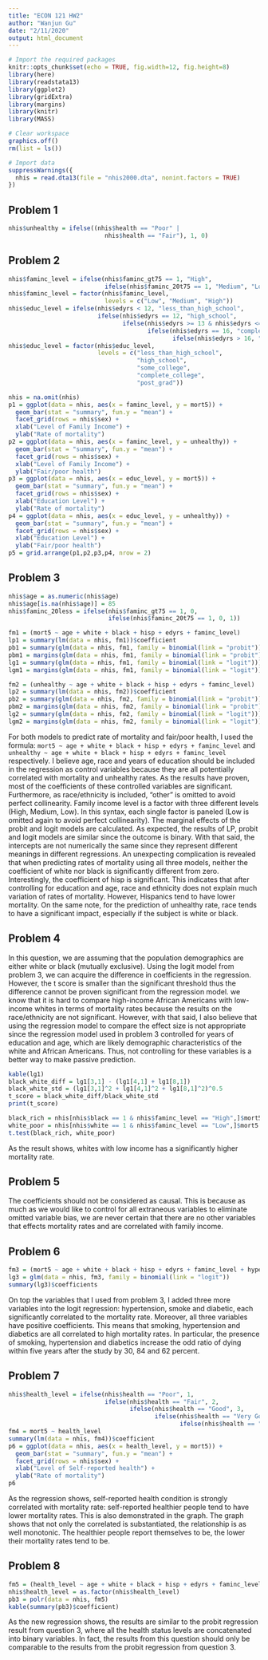 ```yaml
---
title: "ECON 121 HW2"
author: "Wanjun Gu"
date: "2/11/2020"
output: html_document
---
```


```r
# Import the required packages
knitr::opts_chunk$set(echo = TRUE, fig.width=12, fig.height=8)
library(here)
library(readstata13)
library(ggplot2)
library(gridExtra)
library(margins)
library(knitr)
library(MASS)

# Clear workspace
graphics.off()
rm(list = ls())

# Import data
suppressWarnings({
  nhis = read.dta13(file = "nhis2000.dta", nonint.factors = TRUE)
})

```

## Problem 1

```r
nhis$unhealthy = ifelse((nhis$health == "Poor" | 
                           nhis$health == "Fair"), 1, 0)
```

## Problem 2

```r
nhis$faminc_level = ifelse(nhis$faminc_gt75 == 1, "High",
                           ifelse(nhis$faminc_20t75 == 1, "Medium", "Low"))
nhis$faminc_level = factor(nhis$faminc_level, 
                           levels = c("Low", "Medium", "High"))
nhis$educ_level = ifelse(nhis$edyrs < 12, "less_than_high_school",
                         ifelse(nhis$edyrs == 12, "high_school",
                                ifelse(nhis$edyrs >= 13 & nhis$edyrs <= 15, "some_college",
                                       ifelse(nhis$edyrs == 16, "complete_college",
                                              ifelse(nhis$edyrs > 16, "post_grad", NA)))))
nhis$educ_level = factor(nhis$educ_level, 
                         levels = c("less_than_high_school",
                                    "high_school",
                                    "some_college",
                                    "complete_college",
                                    "post_grad"))

nhis = na.omit(nhis)
p1 = ggplot(data = nhis, aes(x = faminc_level, y = mort5)) + 
  geom_bar(stat = "summary", fun.y = "mean") + 
  facet_grid(rows = nhis$sex) + 
  xlab("Level of Family Income") + 
  ylab("Rate of mortality")
p2 = ggplot(data = nhis, aes(x = faminc_level, y = unhealthy)) + 
  geom_bar(stat = "summary", fun.y = "mean") + 
  facet_grid(rows = nhis$sex) + 
  xlab("Level of Family Income") +  
  ylab("Fair/poor health")
p3 = ggplot(data = nhis, aes(x = educ_level, y = mort5)) + 
  geom_bar(stat = "summary", fun.y = "mean") + 
  facet_grid(rows = nhis$sex) + 
  xlab("Education Level") + 
  ylab("Rate of mortality")
p4 = ggplot(data = nhis, aes(x = educ_level, y = unhealthy)) + 
  geom_bar(stat = "summary", fun.y = "mean") + 
  facet_grid(rows = nhis$sex) + 
  xlab("Education Level") + 
  ylab("Fair/poor health")
p5 = grid.arrange(p1,p2,p3,p4, nrow = 2)
```

## Problem 3

```r
nhis$age = as.numeric(nhis$age)
nhis$age[is.na(nhis$age)] = 85
nhis$faminc_20less = ifelse(nhis$faminc_gt75 == 1, 0,
                            ifelse(nhis$faminc_20t75 == 1, 0, 1))

fm1 = (mort5 ~ age + white + black + hisp + edyrs + faminc_level)
lp1 = summary(lm(data = nhis, fm1))$coefficient
pb1 = summary(glm(data = nhis, fm1, family = binomial(link = "probit")))$coefficient
pbm1 = margins(glm(data = nhis, fm1, family = binomial(link = "probit")))
lg1 = summary(glm(data = nhis, fm1, family = binomial(link = "logit")))$coefficient
lgm1 = margins(glm(data = nhis, fm1, family = binomial(link = "logit")))

fm2 = (unhealthy ~ age + white + black + hisp + edyrs + faminc_level)
lp2 = summary(lm(data = nhis, fm2))$coefficient
pb2 = summary(glm(data = nhis, fm2, family = binomial(link = "probit")))$coefficient
pbm2 = margins(glm(data = nhis, fm2, family = binomial(link = "probit")))
lg2 = summary(glm(data = nhis, fm2, family = binomial(link = "logit")))$coefficient
lgm2 = margins(glm(data = nhis, fm2, family = binomial(link = "logit")))
```

For both models to predict rate of mortality and fair/poor health, I used the formula:
``` mort5 ~ age + white + black + hisp + edyrs + faminc_level ```
and
```unhealthy ~ age + white + black + hisp + edyrs + faminc_level ```
respectively. I believe age, race and years of education should be included in the regression as control variables because they are all potentially correlated with mortality and unhealthy rates. As the results have proven, most of the coefficients of these controlled variables are significant. Furthermore, as race/ethnicity is included, “other” is omitted to avoid perfect collinearity. Family income level is a factor with three different levels (High, Medium, Low). In this syntax, each single factor is paneled (Low is omitted again to avoid perfect collinearity).
The marginal effects of the probit and logit models are calculated. As expected, the results of LP, probit and logit models are similar since the outcome is binary. With that said, the intercepts are not numerically the same since they represent different meanings in different regressions. An unexpecting complication is revealed that when predicting rates of mortality using all three models, neither the coefficient of white nor black is significantly different from zero. Interestingly, the coefficient of hisp is significant. This indicates that after controlling for education and age, race and ethnicity does not explain much variation of rates of mortality. However, Hispanics tend to have lower mortality. On the same note, for the prediction of unhealthy rate, race tends to have a significant impact, especially if the subject is white or black.


## Problem 4

In this question, we are assuming that the population demographics are either white or black (mutually exclusive).
Using the logit model from problem 3, we can acquire the difference in coefficients in the regression. However, the t score is smaller than the significant threshold thus the difference cannot be proven significant from the regression model.
we know that it is hard to compare high-income African Americans with low-income whites in terms of mortality rates because the results on the race/ethnicity are not significant. However, with that said, I also believe that using the regression model to compare the effect size is not appropriate since the regression model used in problem 3 controlled for years of education and age, which are likely demographic characteristics of the white and African Americans. Thus, not controlling for these variables is a better way to make passive prediction.


```r
kable(lg1)
black_white_diff = lg1[3,1] - (lg1[4,1] + lg1[8,1])
black_white_std = (lg1[3,1]^2 + lg1[4,1]^2 + lg1[8,1]^2)^0.5
t_score = black_white_diff/black_white_std
print(t_score)

black_rich = nhis[nhis$black == 1 & nhis$faminc_level == "High",]$mort5
white_poor = nhis[nhis$white == 1 & nhis$faminc_level == "Low",]$mort5
t.test(black_rich, white_poor)
```

As the result shows, whites with low income has a significantly higher mortality rate.

## Problem 5

The coefficients should not be considered as causal. This is because as much as we would like to control for all extraneous variables to eliminate omitted variable bias, we are never certain that there are no other variables that effects mortality rates and are correlated with family income. 

## Problem 6

```r
fm3 = (mort5 ~ age + white + black + hisp + edyrs + faminc_level + hypertenev + smokev + diabeticev)
lg3 = glm(data = nhis, fm3, family = binomial(link = "logit"))
summary(lg3)$coefficients
```

On top the variables that I used from problem 3, I added three more variables into the logit regression: hypertension, smoke and diabetic, each significantly correlated to the mortality rate. Moreover, all three variables have positive coefficients. This means that smoking, hypertension and diabetics are all correlated to high mortality rates. In particular, the presence of smoking, hypertension and diabetics increase the odd ratio of dying within five years after the study by 30, 84 and 62 percent.

## Problem 7

```r
nhis$health_level = ifelse(nhis$health == "Poor", 1,
                           ifelse(nhis$health == "Fair", 2,
                                  ifelse(nhis$health == "Good", 3,
                                         ifelse(nhis$health == "Very Good", 4, 
                                                ifelse(nhis$health == "Excellent", 5, NA))))) 
fm4 = mort5 ~ health_level
summary(lm(data = nhis, fm4))$coefficient
p6 = ggplot(data = nhis, aes(x = health_level, y = mort5)) + 
  geom_bar(stat = "summary", fun.y = "mean") + 
  facet_grid(rows = nhis$sex) + 
  xlab("Level of Self-reported health") + 
  ylab("Rate of mortality")
p6
```

As the regression shows, self-reported health condition is strongly correlated with mortality rate: self-reported healthier people tend to have lower mortality rates. This is also demonstrated in the graph. The graph shows that not only the correlated is substantiated, the relationship is as well monotonic. The healthier people report themselves to be, the lower their mortality rates tend to be.

## Problem 8

```r
fm5 = (health_level ~ age + white + black + hisp + edyrs + faminc_level)
nhis$health_level = as.factor(nhis$health_level)
pb3 = polr(data = nhis, fm5)
kable(summary(pb3)$coefficient)
```

As the new regression shows, the results are similar to the probit regression result from question 3, where all the health status levels are concatenated into binary variables. In fact, the results from this question should only be comparable to the results from the probit regression from question 3.